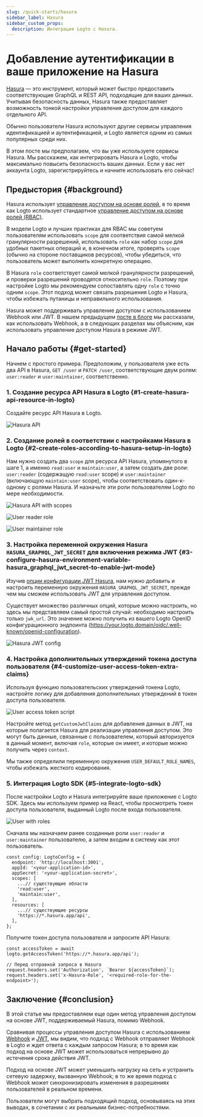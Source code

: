 ```yaml
---
slug: /quick-starts/hasura
sidebar_label: Hasura
sidebar_custom_props:
  description: Интеграция Logto с Hasura.
---
```


# Добавление аутентификации в ваше приложение на Hasura

[Hasura](https://hasura.io/) — это инструмент, который может быстро предоставить соответствующие GraphQL и REST API, подходящие для ваших данных. Учитывая безопасность данных, Hasura также предоставляет возможность тонкой настройки управления доступом для каждого отдельного API.

Обычно пользователи Hasura используют другие сервисы управления идентификацией и аутентификацией, и Logto является одним из самых популярных среди них.

В этом посте мы предполагаем, что вы уже используете сервисы Hasura. Мы расскажем, как интегрировать Hasura и Logto, чтобы максимально повысить безопасность ваших данных. Если у вас нет аккаунта Logto, зарегистрируйтесь и начните использовать его сейчас!

## Предыстория \{#background}

Hasura использует [управление доступом на основе ролей](https://hasura.io/docs/latest/auth/overview/), в то время как Logto использует стандартное [управление доступом на основе ролей (RBAC)](/authorization/role-based-access-control).

В модели Logto и лучших практиках для RBAC мы советуем пользователям использовать `scope` для соответствия самой мелкой гранулярности разрешений, использовать `role` как набор `scope` для удобных пакетных операций и, в конечном итоге, проверять `scope` (обычно на стороне поставщиков ресурсов), чтобы убедиться, что пользователь может выполнить конкретную операцию.

В Hasura `role` соответствует самой мелкой гранулярности разрешений, и проверки разрешений проводятся относительно `role`. Поэтому при настройке Logto мы рекомендуем сопоставлять одну `role` с точно одним `scope`. Этот подход может связать разрешения Logto и Hasura, чтобы избежать путаницы и неправильного использования.

Hasura может поддерживать управление доступом с использованием Webhook или JWT. В нашем предыдущем [посте в блоге](https://blog.logto.io/logto-x-hasura) мы рассказали, как использовать Webhook, а в следующих разделах мы объясним, как использовать управление доступом Hasura в режиме JWT.

## Начало работы \{#get-started}

Начнем с простого примера. Предположим, у пользователя уже есть два API в Hasura, `GET /user` и `PATCH /user`, соответствующие двум ролям: `user:reader` и `user:maintainer`, соответственно.

### 1. Создание ресурса API Hasura в Logto \{#1-create-hasura-api-resource-in-logto}

Создайте ресурс API Hasura в Logto.

![Hasura API](./hasura-api.webp)

### 2. Создание ролей в соответствии с настройками Hasura в Logto \{#2-create-roles-according-to-hasura-setup-in-logto}

Нам нужно создать два `scope` для ресурса API Hasura, упомянутого в шаге 1, а именно `read:user` и `maintain:user`, а затем создать две роли: `user:reader` (содержащую `read:user` scope) и `user:maintainer` (включающую `maintain:user` scope), чтобы соответствовать один-к-одному с ролями Hasura. И назначьте эти роли пользователям Logto по мере необходимости.

![Hasura API with scopes](./hasura-api-with-scopes.webp)

![User reader role](./user-reader-role.webp)

![User maintainer role](./user-maintainer-role.webp)

### 3. Настройка переменной окружения Hasura `HASURA_GRAPHQL_JWT_SECRET` для включения режима JWT \{#3-configure-hasura-environment-variable-hasura_graphql_jwt_secret-to-enable-jwt-mode}

Изучив [опции конфигурации JWT Hasura](https://hasura.io/docs/latest/auth/authentication/jwt/#hasura-jwt-configuration-options), нам нужно добавить и настроить переменную окружения `HASURA_GRAPHQL_JWT_SECRET`, прежде чем мы сможем использовать JWT для управления доступом.

Существует множество различных опций, которые можно настроить, но здесь мы представляем самый простой случай: необходимо настроить только `jwk_url`. Это значение можно получить из вашего Logto OpenID конфигурационного эндпоинта (https://your.logto.domain/oidc/.well-known/openid-configuration).

![Hasura JWT config](./hasura-jwt-config.webp)

### 4. Настройка дополнительных утверждений токена доступа пользователя \{#4-customize-user-access-token-extra-claims}

Используя функцию пользовательских утверждений токена Logto, настройте логику для добавления дополнительных утверждений в токен доступа пользователя.

![User access token script](./user-access-token-script.webp)

Настройте метод `getCustomJwtClaims` для добавления данных в JWT, на которые полагается Hasura для реализации управления доступом. Это могут быть данные, связанные с пользователем, который авторизуется в данный момент, включая `role`, которые он имеет, и которые можно получить через `context`.

Мы также определили переменную окружения `USER_DEFAULT_ROLE_NAMES`, чтобы избежать жесткого кодирования.

### 5. Интеграция Logto SDK \{#5-integrate-logto-sdk}

После настройки Logto и Hasura интегрируйте ваше приложение с Logto SDK. Здесь мы используем пример на React, чтобы просмотреть токен доступа пользователя, выданный Logto после входа пользователя.

![User with roles](./user-with-roles.webp)

Сначала мы назначаем ранее созданные роли `user:reader` и `user:maintainer` пользователю, а затем входим в систему как этот пользователь.

```tsx
const config: LogtoConfig = {
  endpoint: 'http://localhost:3001',
  appId: '<your-application-id>',
  appSecret: '<your-application-secret>',
  scopes: [
    ...// существующие области
    'read:user',
    'maintain:user',
  ],
  resources: [
    ...// существующие ресурсы
    'https://*.hasura.app/api',
  ],
};
```

Получите токен доступа пользователя и запросите API Hasura:

```tsx
const accessToken = await logto.getAccessToken('https://*.hasura.app/api');

// Перед отправкой запроса в Hasura
request.headers.set('Authorization', `Bearer ${accessToken}`);
request.headers.set('x-Hasura-Role', '<required-role-for-the-endpoint>');
```

## Заключение \{#conclusion}

В этой статье мы предоставляем еще один метод управления доступом на основе JWT, поддерживаемый Hasura, помимо Webhook.

Сравнивая процессы управления доступом Hasura с использованием [Webhook](https://hasura.io/docs/latest/auth/authentication/webhook/) и [JWT](https://hasura.io/docs/latest/auth/authentication/jwt/), мы видим, что подход с Webhook отправляет Webhook в Logto и ждет ответа с каждым запросом Hasura; в то время как подход на основе JWT может использоваться непрерывно до истечения срока действия JWT.

Подход на основе JWT может уменьшить нагрузку на сеть и устранить сетевую задержку, вызванную Webhook; в то же время подход с Webhook может синхронизировать изменения в разрешениях пользователей в реальном времени.

Пользователи могут выбрать подходящий подход, основываясь на этих выводах, в сочетании с их реальными бизнес-потребностями.

